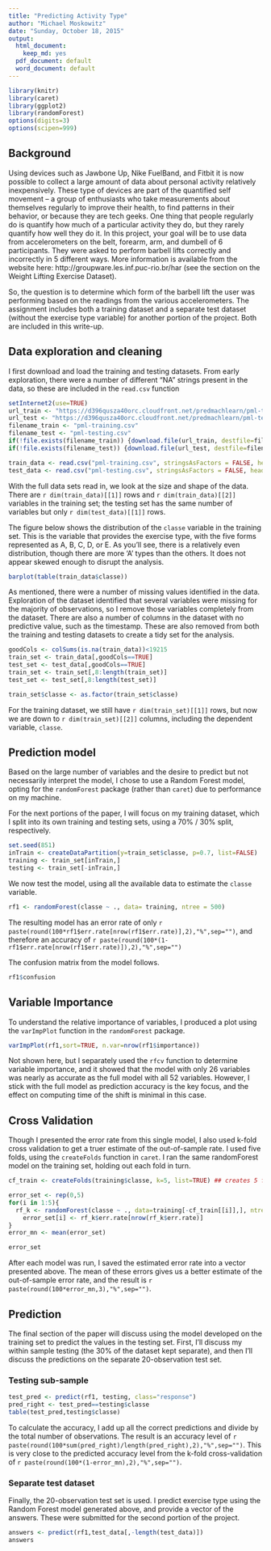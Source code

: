 ```yaml
---
title: "Predicting Activity Type"
author: "Michael Moskowitz"
date: "Sunday, October 18, 2015"
output:
  html_document:
    keep_md: yes
  pdf_document: default
  word_document: default
---
```


```r
library(knitr)
library(caret)
library(ggplot2)
library(randomForest)
options(digits=3)
options(scipen=999)
```

## Background
Using devices such as Jawbone Up, Nike FuelBand, and Fitbit it is now possible to collect a large amount of data about personal activity relatively inexpensively. These type of devices are part of the quantified self movement – a group of enthusiasts who take measurements about themselves regularly to improve their health, to find patterns in their behavior, or because they are tech geeks. One thing that people regularly do is quantify how much of a particular activity they do, but they rarely quantify how well they do it. In this project, your goal will be to use data from accelerometers on the belt, forearm, arm, and dumbell of 6 participants. They were asked to perform barbell lifts correctly and incorrectly in 5 different ways. More information is available from the website here: http://groupware.les.inf.puc-rio.br/har (see the section on the Weight Lifting Exercise Dataset). 

So, the question is to determine which form of the barbell lift the user was performing based on the readings from the various accelerometers. The assignment includes both a training dataset and a separate test dataset (without the exercise type variable) for another portion of the project. Both are included in this write-up.

## Data exploration and cleaning
I first download and load the training and testing datasets. From early exploration, there were a number of different "NA" strings present in the data, so these are included in the `read.csv` function

```r
setInternet2(use=TRUE)
url_train <- "https://d396qusza40orc.cloudfront.net/predmachlearn/pml-training.csv"
url_test <- "https://d396qusza40orc.cloudfront.net/predmachlearn/pml-testing.csv"
filename_train <- "pml-training.csv"
filename_test <- "pml-testing.csv"
if(!file.exists(filename_train)) {download.file(url_train, destfile=filename_train)}
if(!file.exists(filename_test)) {download.file(url_test, destfile=filename_test)}
```

```r
train_data <- read.csv("pml-training.csv", stringsAsFactors = FALSE, header=TRUE, na.strings=c("#DIV/0!","NA",""))
test_data <- read.csv("pml-testing.csv", stringsAsFactors = FALSE, header=TRUE, na.strings=c("#DIV/0!","NA",""))
```

With the full data sets read in, we look at the size and shape of the data. There are `r dim(train_data)[[1]]` rows and `r dim(train_data)[[2]]` variables in the training set; the testing set has the same number of variables but only `r dim(test_data)[[1]]` rows. 

The figure below shows the distribution of the `classe` variable in the training set. This is the variable that provides the exercise type, with the five forms represented as A, B, C, D, or E. As you'll see, there is a relatively even distribution, though there are more 'A' types than the others. It does not appear skewed enough to disrupt the analysis.
```r
barplot(table(train_data$classe))
```

As mentioned, there were a number of missing values identified in the data. Exploration of the dataset identified that several variables were missing for the majority of observations, so I remove those variables completely from the dataset. There are also a number of columns in the dataset with no predictive value, such as the timestamp. These are also removed from both the training and testing datasets to create a tidy set for the analysis.

```r
goodCols <- colSums(is.na(train_data))<19215 
train_set <- train_data[,goodCols==TRUE]
test_set <- test_data[,goodCols==TRUE]
train_set <- train_set[,8:length(train_set)]
test_set <- test_set[,8:length(test_set)]

train_set$classe <- as.factor(train_set$classe)
```
For the training dataset, we still have `r dim(train_set)[[1]]` rows, but now we are down to `r dim(train_set)[[2]]` columns, including the dependent variable, `classe`.

## Prediction model
Based on the large number of variables and the desire to predict but not necessarily interpret the model, I chose to use a Random Forest model, opting for the `randomForest` package (rather than `caret`) due to performance on my machine.

For the next portions of the paper, I will focus on my training dataset, which I split into its own training and testing sets, using a 70% / 30% split, respectively.

```r
set.seed(851)
inTrain <- createDataPartition(y=train_set$classe, p=0.7, list=FALSE)
training <- train_set[inTrain,] 
testing <- train_set[-inTrain,] 
```

We now test the model, using all the available data to estimate the `classe` variable.
```r
rf1 <- randomForest(classe ~ ., data= training, ntree = 500)
```

The resulting model has an error rate of only `r paste(round(100*rf1$err.rate[nrow(rf1$err.rate)],2),"%",sep="")`, and therefore an accuracy of `r paste(round(100*(1-rf1$err.rate[nrow(rf1$err.rate)]),2),"%",sep="")`

The confusion matrix from the model follows. 
```r
rf1$confusion
```

## Variable Importance
To understand the relative importance of variables, I produced a plot using the `varImpPlot` function in the `randomForest` package.
```r
varImpPlot(rf1,sort=TRUE, n.var=nrow(rf1$importance))
```

Not shown here, but I separately used the `rfcv` function to determine variable importance, and it showed that the model with only 26 variables was nearly as accurate as the full model with all 52 variables. However, I stick with the full model as prediction accuracy is the key focus, and the effect on computing time of the shift is minimal in this case.

## Cross Validation
Though I presented the error rate from this single model, I also used k-fold cross validation to get a truer estimate of the out-of-sample rate. I used five folds, using the `createFolds` function in `caret`. I ran the same randomForest model on the training set, holding out each fold in turn. 

```r
cf_train <- createFolds(training$classe, k=5, list=TRUE) ## creates 5 folds

error_set <- rep(0,5)
for(i in 1:5){
  rf_k <- randomForest(classe ~ ., data=training[-cf_train[[i]],], ntree=500)
	error_set[i] <- rf_k$err.rate[nrow(rf_k$err.rate)]
}	
error_mn <- mean(error_set)

error_set
```
After each model was run, I saved the estimated error rate into a vector presented above. The mean of these errors gives us a better estimate of the out-of-sample error rate, and the result is `r paste(round(100*error_mn,3),"%",sep="")`.

## Prediction
The final section of the paper will discuss using the model developed on the training set to predict the values in the testing set. First, I'll discuss my within sample testing (the 30% of the dataset kept separate), and then I'll discuss the predictions on the separate 20-observation test set.

### Testing sub-sample
```r
test_pred <- predict(rf1, testing, class="response")
pred_right <- test_pred==testing$classe
table(test_pred,testing$classe)
```

To calculate the accuracy, I add up all the correct predictions and divide by the total number of observations. The result is an accuracy level of `r paste(round(100*sum(pred_right)/length(pred_right),2),"%",sep="")`. This is very close to the predicted accuracy level from the k-fold cross-validation of `r paste(round(100*(1-error_mn),2),"%",sep="")`.

### Separate test dataset
Finally, the 20-observation test set is used. I predict exercise type using the Random Forest model generated above, and provide a vector of the answers. These were submitted for the second portion of the project.
``` r
answers <- predict(rf1,test_data[,-length(test_data)])
answers
```
